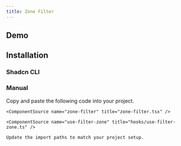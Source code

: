 ```yaml
---
title: Zone Filter
---
```


## Demo

<ComponentPreview name="zone-filter-demo" />

## Installation

### Shadcn CLI

<ComponentInstall command="npx shadcn@latest add https://laviecn.vercel.app/r/zone-filter.json" />

### Manual

<Steps>
  <Step>
    Copy and paste the following code into your project.

    <ComponentSource name="zone-filter" title="zone-filter.tsx" />

    <ComponentSource name="use-filter-zone" title="hooks/use-filter-zone.ts" />

  </Step>
  <Step>

    Update the import paths to match your project setup.

  </Step>
</Steps>
